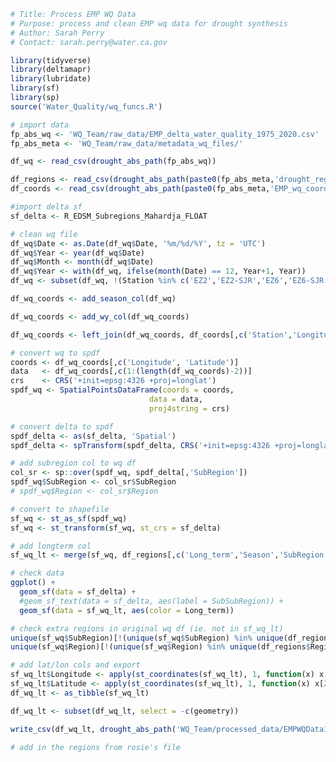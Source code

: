 ```r
# Title: Process EMP WQ Data
# Purpose: process and clean EMP wq data for drought synthesis
# Author: Sarah Perry
# Contact: sarah.perry@water.ca.gov
```

```r
library(tidyverse)
library(deltamapr)
library(lubridate)
library(sf)
library(sp)
source('Water_Quality/wq_funcs.R')
```

```r
# import data
fp_abs_wq <- 'WQ_Team/raw_data/EMP_delta_water_quality_1975_2020.csv'
fp_abs_meta <- 'WQ_Team/raw_data/metadata_wq_files/'

df_wq <- read_csv(drought_abs_path(fp_abs_wq))

df_regions <- read_csv(drought_abs_path(paste0(fp_abs_meta,'drought_regions.csv'))) # change the fp of this one
df_coords <- read_csv(drought_abs_path(paste0(fp_abs_meta,'EMP_wq_coords.csv')))
```

```r
#import delta sf
sf_delta <- R_EDSM_Subregions_Mahardja_FLOAT

# clean wq file
df_wq$Date <- as.Date(df_wq$Date, '%m/%d/%Y', tz = 'UTC')
df_wq$Year <- year(df_wq$Date)
df_wq$Month <- month(df_wq$Date)
df_wq$Year <- with(df_wq, ifelse(month(Date) == 12, Year+1, Year))
df_wq <- subset(df_wq, !(Station %in% c('EZ2','EZ2-SJR','EZ6','EZ6-SJR')))

df_wq_coords <- add_season_col(df_wq)

df_wq_coords <- add_wy_col(df_wq_coords)

df_wq_coords <- left_join(df_wq_coords, df_coords[,c('Station','Longitude','Latitude')], by = c('Station'))
```

```r
# convert wq to spdf
coords <- df_wq_coords[,c('Longitude', 'Latitude')]
data   <- df_wq_coords[,c(1:(length(df_wq_coords)-2))]
crs    <- CRS('+init=epsg:4326 +proj=longlat')
spdf_wq <- SpatialPointsDataFrame(coords = coords,
                               data = data, 
                               proj4string = crs)

# convert delta to spdf
spdf_delta <- as(sf_delta, 'Spatial')
spdf_delta <- spTransform(spdf_delta, CRS('+init=epsg:4326 +proj=longlat'))

# add subregion col to wq df
col_sr <- sp::over(spdf_wq, spdf_delta[,'SubRegion'])
spdf_wq$SubRegion <- col_sr$SubRegion
# spdf_wq$Region <- col_sr$Region

# convert to shapefile
sf_wq <- st_as_sf(spdf_wq)
sf_wq <- st_transform(sf_wq, st_crs = sf_delta)

# add longterm col 
sf_wq_lt <- merge(sf_wq, df_regions[,c('Long_term','Season','SubRegion','Region')], by = c('Season','SubRegion'))

# check data
ggplot() + 
  geom_sf(data = sf_delta) + 
  #geom_sf_text(data = sf_delta, aes(label = SubSubRegion)) +
  geom_sf(data = sf_wq_lt, aes(color = Long_term))
```

```r
# check extra regions in original wq df (ie. not in sf_wq_lt)
unique(sf_wq$SubRegion)[!(unique(sf_wq$SubRegion) %in% unique(df_regions$SubRegion))] # double check the regions
unique(sf_wq$Region)[!(unique(sf_wq$Region) %in% unique(df_regions$Region))] # double check the regions
```

```r
# add lat/lon cols and export
sf_wq_lt$Longitude <- apply(st_coordinates(sf_wq_lt), 1, function(x) x[1])
sf_wq_lt$Latitude <- apply(st_coordinates(sf_wq_lt), 1, function(x) x[2])
df_wq_lt <- as_tibble(sf_wq_lt)

df_wq_lt <- subset(df_wq_lt, select = -c(geometry))

write_csv(df_wq_lt, drought_abs_path('WQ_Team/processed_data/EMPWQData1975-2020.csv'))

# add in the regions from rosie's file
```
